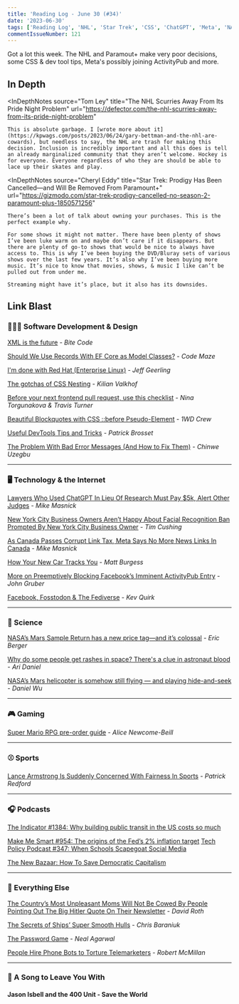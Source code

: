```yaml
---
title: 'Reading Log - June 30 (#34)'
date: '2023-06-30'
tags: ['Reading Log', 'NHL', 'Star Trek', 'CSS', 'ChatGPT', 'Meta', 'NASA', 'Mars']
commentIssueNumber: 121
---
```


Got a lot this week. The NHL and Paramout+ make very poor decisions, some CSS & dev tool tips, Meta's possibly joining ActivityPub and more.

## In Depth

<InDepthNotes
    source="Tom Ley"
    title="The NHL Scurries Away From Its Pride Night Problem"
    url="https://defector.com/the-nhl-scurries-away-from-its-pride-night-problem"
>
    This is absolute garbage. I [wrote more about it](https://kpwags.com/posts/2023/06/24/gary-bettman-and-the-nhl-are-cowards), but needless to say, the NHL are trash for making this decision. Inclusion is incredibly important and all this does is tell an already marginalized community that they aren’t welcome. Hockey is for everyone. Everyone regardless of who they are should be able to lace up their skates and play.
</InDepthNotes>

<InDepthNotes
    source="Cheryl Eddy"
    title="Star Trek: Prodigy Has Been Cancelled—and Will Be Removed From Paramount+"
    url="https://gizmodo.com/star-trek-prodigy-cancelled-no-season-2-paramount-plus-1850571256"
>
    There’s been a lot of talk about owning your purchases. This is the perfect example why.

    For some shows it might not matter. There have been plenty of shows I’ve been luke warm on and maybe don’t care if it disappears. But there are plenty of go-to shows that would be nice to always have access to. This is why I’ve been buying the DVD/Bluray sets of various shows over the last few years. It’s also why I’ve been buying more music. It’s nice to know that movies, shows, & music I like can’t be pulled out from under me.

    Streaming might have it’s place, but it also has its downsides.
</InDepthNotes>

## Link Blast

### 👨🏼‍💻 Software Development & Design

[XML is the future](https://www.bitecode.dev/p/hype-cycles) - *Bite Code*

[Should We Use Records With EF Core as Model Classes?](https://code-maze.com/dotnet-efcore-records-as-model-classes/) - *Code Maze*

[I'm done with Red Hat (Enterprise Linux)](https://www.jeffgeerling.com/blog/2023/im-done-red-hat-enterprise-linux) - *Jeff Geerling*

[The gotchas of CSS Nesting](https://kilianvalkhof.com/2023/css-html/the-gotchas-of-css-nesting/) - *Kilian Valkhof*

[Before your next frontend pull request, use this checklist](https://evilmartians.com/chronicles/before-your-next-frontend-pull-request-use-this-checklist) - *Nina Torgunakova & Travis Turner*

[Beautiful Blockquotes with CSS ::before Pseudo-Element](https://1stwebdesigner.com/blockquotes-with-the-css-before-pseudo-element/) - *1WD Crew*

[Useful DevTools Tips and Tricks](https://www.smashingmagazine.com/2023/06/popular-devtools-tips/) - *Patrick Brosset*

[The Problem With Bad Error Messages (And How to Fix Them)](https://uxplanet.org/the-problem-with-bad-error-messages-and-how-to-fix-them-d6f78acc7ed9) - *Chinwe Uzegbu*

----

### 🖥 Technology & the Internet

[Lawyers Who Used ChatGPT In Lieu Of Research Must Pay $5k, Alert Other Judges](https://www.techdirt.com/2023/06/23/lawyers-who-used-chatgpt-in-lieu-of-research-must-pay-5k-alert-other-judges/) - *Mike Masnick*

[New York City Business Owners Aren’t Happy About Facial Recognition Ban Prompted By New York City Business Owner](https://www.techdirt.com/2023/06/23/new-york-city-business-owners-arent-happy-about-facial-recognition-ban-prompted-by-new-york-city-business-owner/) - *Tim Cushing*

[As Canada Passes Corrupt Link Tax, Meta Says No More News Links In Canada](https://www.techdirt.com/2023/06/23/as-canada-passes-corrupt-link-tax-meta-says-no-more-news-links-in-canada/) - *Mike Masnick*

[How Your New Car Tracks You](https://www.wired.com/story/car-data-privacy-toyota-honda-ford/) - *Matt Burgess*

[More on Preemptively Blocking Facebook’s Imminent ActivityPub Entry](https://daringfireball.net/2023/06/more_on_preemptively_blocking) - *John Gruber*

[Facebook, Fosstodon & The Fediverse](https://hub.fosstodon.org/facebook-fosstodon-fedi) - *Kev Quirk*

----

### 🔬 Science

[NASA’s Mars Sample Return has a new price tag—and it’s colossal](https://arstechnica.com/space/2023/06/the-mars-sample-return-mission-is-starting-to-give-nasa-sticker-shock/) - *Eric Berger*

[Why do some people get rashes in space? There's a clue in astronaut blood](https://www.npr.org/sections/health-shots/2023/06/26/1184026951/astronaut-immune-system-space-travel-health) - *Ari Daniel*

[NASA’s Mars helicopter is somehow still flying — and playing hide-and-seek](https://www.washingtonpost.com/nation/2023/06/02/mars-helicopter-ingenuity-nasa-disappear/) - *Daniel Wu*

----

### 🎮 Gaming

[Super Mario RPG pre-order guide](https://www.polygon.com/deals/23769911/super-mario-rpg-pre-order-buy-nintendo-switch) - *Alice Newcome-Beill*

----

### ⚾ Sports

[Lance Armstrong Is Suddenly Concerned With Fairness In Sports](https://defector.com/lance-armstrong-is-suddenly-concerned-with-fairness-in-sports) - *Patrick Redford*

----

### 🎧 Podcasts

[The Indicator #1384: Why building public transit in the US costs so much](https://www.npr.org/2023/06/26/1184420745/why-building-public-transit-in-the-us-costs-so-much)

[Make Me Smart #954: The origins of the Fed’s 2% inflation target](https://www.marketplace.org/shows/make-me-smart/the-origins-of-the-feds-2-inflation-target/)
[Tech Policy Podcast #347: When Schools Scapegoat Social Media](https://podcast.techfreedom.org/episodes/347-when-schools-scapegoat-social-media)

[The New Bazaar: How To Save Democratic Capitalism](https://shows.acast.com/the-new-bazaar/episodes/how-to-save-democratic-capitalism)

----

### 🎒 Everything Else

[The Country’s Most Unpleasant Moms Will Not Be Cowed By People Pointing Out The Big Hitler Quote On Their Newsletter](https://defector.com/the-countrys-most-unpleasant-moms-will-not-be-cowed-by-people-pointing-out-the-big-hitler-quote-on-their-newsletter) - *David Roth*

[The Secrets of Ships’ Super Smooth Hulls](https://hakaimagazine.com/news/the-secrets-of-ships-super-smooth-hulls/) - *Chris Baraniuk*

[The Password Game](https://neal.fun/password-game/) - *Neal Agarwal*

[People Hire Phone Bots to Torture Telemarketers](https://www.wsj.com/articles/people-hire-phone-bots-to-torture-telemarketers-2dbb8457) - *Robert McMillan*

----

### 🎵 A Song to Leave You With

#### Jason Isbell and the 400 Unit - Save the World

<YouTubeEmbed id="HxIaZCQr_Ew" title="Jason Isbell and the 400 Unit - Save the World" />

